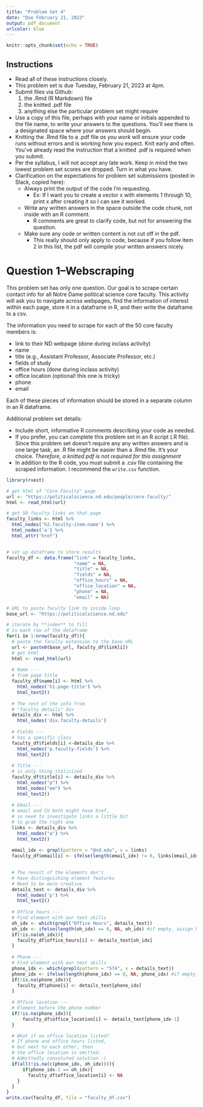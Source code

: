 ```yaml
---
title: "Problem Set 4"
date: "Due February 21, 2023"
output: pdf_document
urlcolor: blue
---
```


```r
knitr::opts_chunk$set(echo = TRUE)
```

## Instructions

- Read all of these instructions closely.
- This problem set is due Tuesday, February 21, 2023 at 4pm.
- Submit files via Github:
  1. the .Rmd (R Markdown) file
  2. the knitted .pdf file
  3. anything else the particular problem set might require
- Use a copy of this file, perhaps with your name or initials appended to the file name, to write your answers to the questions. You'll see there is a designated space where your answers should begin.
- Knitting the .Rmd file to a .pdf file *as you work* will ensure your code runs without errors and is working how you expect.  Knit early and often.  You've already read the instruction that a knitted .pdf is required when you submit.
- Per the syllabus, I will not accept any late work.  Keep in mind the two lowest problem set scores are dropped.  Turn in what you have.
- Clarification on the expectations for problem set submissions (posted in Slack, copied here):
  - Always print the output of the code I'm requesting.
    - Ex: If I want you to create a vector x with elements 1 through 10, print x after creating it so I can see it worked.
  - Write any written answers in the space outside the code chunk, not inside with an R comment. 
    - R comments are great to clarify code, but not for answering the question.
  - Make sure any code or written content is not cut off in the pdf.
    - This really should only apply to code, because if you follow item 2 in this list, the pdf will compile your written answers nicely.

\newpage
# Question 1--Webscraping

This problem set has only one question.  Our goal is to scrape certain contact info for all Notre Dame political science core faculty.  This activity will ask you to navigate across webpages, find the information of interest within each page, store it in a dataframe in R, and then write the dataframe to a csv.

The information you need to scrape for each of the 50 core faculty members is:

- link to their ND webpage (done during inclass activity)
- name
- title (e.g., Assistant Professor, Associate Professor, etc.)
- fields of study
- office hours (done during inclass activity)
- office location (optional! this one is tricky)
- phone
- email

Each of these pieces of information should be stored in a separate column in an R dataframe.

Additional problem set details:

- Include short, informative R comments describing your code as needed.
- If you prefer, you can complete this problem set in an R script (.R file).  Since this problem set doesn't require any any written answers and is one large task, an .R file might be easier than a .Rmd file.  It's your choice. *Therefore, a knitted pdf is not required for this assignment*
- In addition to the R code, you must submit a .csv file containing the scraped information.  I recommend the `write.csv` function.  



```r
library(rvest)

# get html of "Core Faculty" page
url <- "https://politicalscience.nd.edu/people/core-faculty/"
html <- read_html(url)

# get 50 faculty links on that page
faculty_links <- html %>% 
  html_nodes('h2.faculty-item-name') %>%
  html_nodes('a') %>%
  html_attr('href')


# set up dataframe to store results
faculty_df <- data.frame("link" = faculty_links,
                         "name" = NA,
                         "title" = NA,
                         "fields" = NA,
                         "office_hours" = NA,
                         "office_location" = NA,
                         "phone" = NA,
                         "email" = NA)

# URL to paste faculty link to inside loop
base_url <- "https://politicalscience.nd.edu"

# iterate by **index** to fill
# in each row of the dataframe
for(i in 1:nrow(faculty_df)){
  # paste the faculty extension to the base URL
  url <- paste0(base_url, faculty_df$link[i])
  # get html
  html <- read_html(url)
  
  # Name ---
  # from page title
  faculty_df$name[i] <- html %>%
    html_nodes('h1.page-title') %>%
    html_text2()
  
  # The rest of the info from
  # "faculty details" div
  details_div <- html %>%
    html_nodes('div.faculty-details')
  
  # Fields ---
  # has a specific class
  faculty_df$fields[i] <-details_div %>%
    html_nodes('p.faculty-fields') %>%
    html_text2()
  
  # Title ---
  # is only thing italicized
  faculty_df$title[i] <- details_div %>% 
    html_nodes("p") %>%
    html_nodes("em") %>%
    html_text2()
  
  # Email ---
  # email and CV both might have href,
  # so need to investigate links a little bit
  # to grab the right one
  links <- details_div %>% 
    html_nodes("a") %>%
    html_text2()
  
  email_idx <- grepl(pattern = "@nd.edu", x = links)
  faculty_df$email[i] <- ifelse(length(email_idx) != 0, links[email_idx], NA)
  

  # The result of the elements don't
  # have distinguishing element features
  # Need to be more creative
  details_text <- details_div %>%
    html_nodes('p') %>%
    html_text2()
  
  # Office hours ---
  # Find element with our text skills
  oh_idx <- which(grepl("Office Hours", details_text))
  oh_idx <- ifelse(length(oh_idx) == 0, NA, oh_idx) #if empty, assign NA
  if(!is.na(oh_idx)){
    faculty_df$office_hours[i] <- details_text[oh_idx]
  }
  
  # Phone ---
  # Find element with our text skills
  phone_idx <- which(grepl(pattern = "574", x = details_text))
  phone_idx <- ifelse(length(phone_idx) == 0, NA, phone_idx) #if empty, assign NA
  if(!is.na(phone_idx)){
    faculty_df$phone[i] <- details_text[phone_idx]
  }  
  
  # Office location ---
  # Element before the phone number
  if(!is.na(phone_idx)){
      faculty_df$office_location[i] <- details_text[phone_idx-1]
  }

  # What if no office location listed?
  # If phone and office hours listed,
  # but next to each other, then
  # the office location is omitted.
  # Admittedly convoluted solution :)
  if(all(!is.na(c(phone_idx, oh_idx)))){
      if(phone_idx-1 == oh_idx){
        faculty_df$office_location[i] <- NA
    }
  }
}
write.csv(faculty_df, file = "faculty_df.csv")
```



